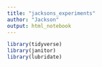 ---
title: "jacksons_experiments"
author: "Jackson"
output: html_notebook
---

```{r}
library(tidyverse)
library(janitor)
library(lubridate)
```

